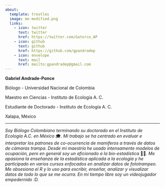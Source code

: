 ```yaml
---
about:
  template: trestles
  image: me-modified.png
  links:
    - icon: twitter
      text: twitter
      href: https://twitter.com/Gatorco_AP
    - icon: github
      text: github
      href: https://github.com/gpandradep
    - icon: envelope
      text: mail
      href: mailto:gpandradep@gmail.com
---
```


**Gabriel Andrade-Ponce** <br>

Biólogo - Universidad Nacional de Colombia

Maestro en Ciencias - Instituto de Ecología A. C.

Estudiante de Doctorado - Instituto de Ecología A. C.

Xalapa, México

------------------------------------------------------------------------

*Soy Biólogo Colombiano terminando su doctorado en el Instituto de Ecología A.C. en México* 🎓*. Mi trabajo se ha centrado en evaluar e interpretar los patrones de co-ocurrencia de mamíferos a través de datos de cámaras trampa. Desde mi maestría he usado intensamente modelos de ocupación, pero en general soy un aficionado a la bio-estadística* 👨‍💻*. Me apasiona la enseñanza de la estadística aplicada a la ecología y he participado en varios cursos enfocados en analizar datos de fototrampeo. Me obsesiona el R y lo uso para escribir, enseñar, analizar y visualizar datos de todo lo que se me ocurra. En mi tiempo libre soy un videojugador empedernido :D.*
